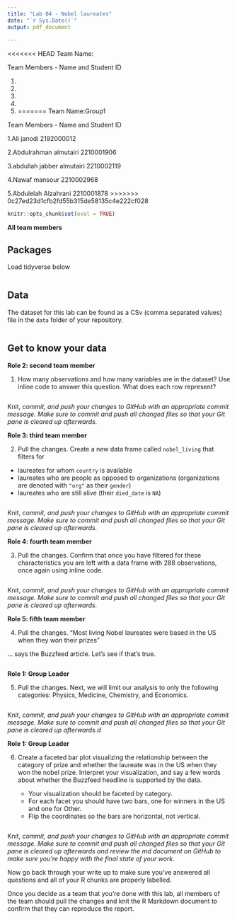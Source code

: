 ```yaml
---
title: "Lab 04 - Nobel laureates"
date: "`r Sys.Date()`"
output: pdf_document
  
---
```

<<<<<<< HEAD
Team Name:

Team Members - Name and Student ID

1.

2.

3.

4.

5.
=======
Team Name:Group1

Team Members - Name and Student ID

1.Ali janodi 2192000012

2.Abdulrahman almutairi 2210001906

3.abdullah jabber almutairi 2210002119

4.Nawaf mansour 2210002968

5.Abdulelah Alzahrani 2210001878
>>>>>>> 0c27ed23d1cfb2fd55b315de58135c4e222cf028



```r
knitr::opts_chunk$set(eval = TRUE)
```

**All team members**

## Packages
Load tidyverse below


```r

```

## Data

The dataset for this lab can be found as a CSv (comma separated values) file in the `data` folder of your repository.

```r

```

## Get to know your data

**Role 2: second team member**

1.  How many observations and how many variables are in the dataset? Use inline code to answer this question. What does each row represent?


```r

```

Knit, *commit, and push your changes to GitHub with an appropriate commit message. Make sure to commit and push all changed files so that your Git pane is cleared up afterwards.*

**Role 3: third team member**

2.  Pull the changes. Create a new data frame called `nobel_living` that filters for

-   laureates for whom `country` is available
-   laureates who are people as opposed to organizations (organizations are denoted with `"org"` as their `gender`)
-   laureates who are still alive (their `died_date` is `NA`)

```r

```

Knit, *commit, and push your changes to GitHub with an appropriate commit message. Make sure to commit and push all changed files so that your Git pane is cleared up afterwards.*

**Role 4: fourth team member**

3. Pull the changes. Confirm that once you have filtered for these characteristics you are left with a data frame with 288 observations, once again using inline code.

```r

```
Knit, *commit, and push your changes to GitHub with an appropriate commit message. Make sure to commit and push all changed files so that your Git pane is cleared up afterwards.*

**Role 5: fifth team member**

4. Pull the changes. "Most living Nobel laureates were based in the US when they won their prizes"

... says the Buzzfeed article.
Let's see if that's true.

```r

```

**Role 1: Group Leader**

5. Pull the changes. Next, we will limit our analysis to only the following categories: Physics, Medicine, Chemistry, and Economics.

```r

```

Knit, *commit, and push your changes to GitHub with an appropriate commit message. Make sure to commit and push all changed files so that your Git pane is cleared up afterwards.d*

**Role 1: Group Leader**

6.  Create a faceted bar plot visualizing the relationship between the category of prize and whether the laureate was in the US when they won the nobel prize.
    Interpret your visualization, and say a few words about whether the Buzzfeed headline is supported by the data.

    -   Your visualization should be faceted by category.
    -   For each facet you should have two bars, one for winners in the US and one for Other.
    -   Flip the coordinates so the bars are horizontal, not vertical.

```r

```

Knit, *commit, and push your changes to GitHub with an appropriate commit message. Make sure to commit and push all changed files so that your Git pane is cleared up afterwards and review the md document on GitHub to make sure you're happy with the final state of your work.*


Now go back through your write up to make sure you've answered all questions and all of your R chunks are properly labelled.

Once you decide as a team that you're done with this lab, all members of the team should pull the changes and knit the R Markdown document to confirm that they can reproduce the report.
